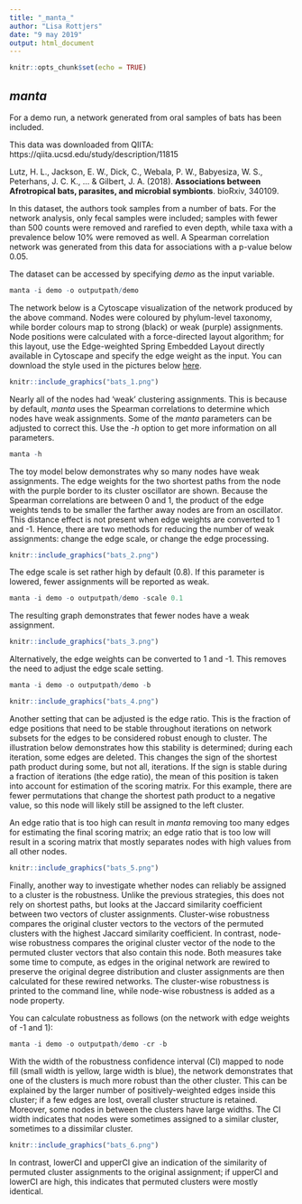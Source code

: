 ```yaml
---
title: "_manta_"
author: "Lisa Rottjers"
date: "9 may 2019"
output: html_document
---
```


```r
knitr::opts_chunk$set(echo = TRUE)
```

## _manta_

For a demo run, a network generated from oral samples of bats has been included.

This data was downloaded from QIITA: https://qiita.ucsd.edu/study/description/11815

Lutz, H. L., Jackson, E. W., Dick, C., Webala, P. W., Babyesiza, W. S., Peterhans, J. C. K., ... & Gilbert, J. A. (2018). __Associations between Afrotropical bats, parasites, and microbial symbionts__. bioRxiv, 340109.

In this dataset, the authors took samples from a number of bats. For the network analysis, only fecal samples were included; samples with fewer than 500 counts were removed and rarefied to even depth, while taxa with a prevalence below 10% were removed as well. A Spearman correlation network was generated from this data for associations with a p-value below 0.05. 

The dataset can be accessed by specifying _demo_ as the input variable. 

```r
manta -i demo -o outputpath/demo
```

The network below is a Cytoscape visualization of the network produced by the above command. Nodes were coloured by phylum-level taxonomy, while border colours map to strong (black) or weak (purple) assignments. Node positions were calculated with a force-directed layout algorithm; for this layout, use the Edge-weighted Spring Embedded Layout directly available in Cytoscape and specify the edge weight as the input. You can download the style used in the pictures below [here](https://github.com/ramellose/networktutorials/blob/master/manta/manta.xml).

```r
knitr::include_graphics("bats_1.png")
```

Nearly all of the nodes had 'weak' clustering assignments. This is because by default, _manta_ uses the Spearman correlations to determine which nodes have weak assignments. Some of the _manta_ parameters can be adjusted to correct this. Use the _-h_ option to get more information on all parameters. 

```r
manta -h
```

The toy model below demonstrates why so many nodes have weak assignments. The edge weights for the two shortest paths from the node with the purple border to its cluster oscillator are shown. Because the Spearman correlations are between 0 and 1, the product of the edge weights tends to be smaller the farther away nodes are from an oscillator. This distance effect is not present when edge weights are converted to 1 and -1. Hence, there are two methods for reducing the number of weak assignments: change the edge scale, or change the edge processing. 

```r
knitr::include_graphics("bats_2.png")
```

The edge scale is set rather high by default (0.8). If this parameter is lowered, fewer assignments will be reported as weak. 
```r
manta -i demo -o outputpath/demo -scale 0.1
```

The resulting graph demonstrates that fewer nodes have a weak assignment. 

```r
knitr::include_graphics("bats_3.png")
```

Alternatively, the edge weights can be converted to 1 and -1. This removes the need to adjust the edge scale setting. 
```r
manta -i demo -o outputpath/demo -b 
```
```r
knitr::include_graphics("bats_4.png")
```

Another setting that can be adjusted is the edge ratio. This is the fraction of edge positions that need to be stable throughout iterations on network subsets for the edges to be considered robust enough to cluster. The illustration below demonstrates how this stability is determined; during each iteration, some edges are deleted. This changes the sign of the shortest path product during some, but not all, iterations. If the sign is stable during a fraction of iterations (the edge ratio), the mean of this position is taken into account for estimation of the scoring matrix. For this example, there are fewer permutations that change the shortest path product to a negative value, so this node will likely still be assigned to the left cluster. 

An edge ratio that is too high can result in _manta_ removing too many edges for estimating the final scoring matrix; an edge ratio that is too low will result in a scoring matrix that mostly separates nodes with high values from all other nodes. 

```r
knitr::include_graphics("bats_5.png")
```

Finally, another way to investigate whether nodes can reliably be assigned to a cluster is the robustness. Unlike the previous strategies, this does not rely on shortest paths, but looks at the Jaccard similarity coefficient between two vectors of cluster assignments. Cluster-wise robustness compares the original cluster vectors to the vectors of the permuted clusters with the highest Jaccard similarity coefficient. In contrast, node-wise robustness compares the original cluster vector of the node to the permuted cluster vectors that also contain this node. Both measures take some time to compute, as edges in the original network are rewired to preserve the original degree distribution and cluster assignments are then calculated for these rewired networks. The cluster-wise robustness is printed to the command line, while node-wise robustness is added as a node property. 

You can calculate robustness as follows (on the network with edge weights of -1 and 1):
```r
manta -i demo -o outputpath/demo -cr -b
```

With the width of the robustness confidence interval (CI) mapped to node fill (small width is yellow, large width is blue), the network demonstrates that one of the clusters is much more robust than the other cluster. This can be explained by the larger number of positively-weighted edges inside this cluster; if a few edges are lost, overall cluster structure is retained. Moreover, some nodes in between the clusters have large widths. The CI width indicates that nodes were sometimes assigned to a similar cluster, sometimes to a dissimilar cluster. 

```r
knitr::include_graphics("bats_6.png")
```

In contrast, lowerCI and upperCI give an indication of the similarity of permuted cluster assignments to the original assignment; if upperCI and lowerCI are high, this indicates that permuted clusters were mostly identical. 